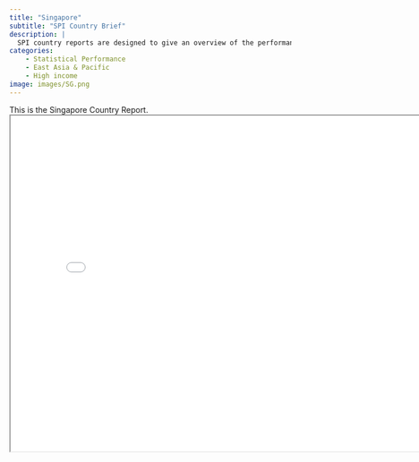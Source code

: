 ```yaml
---
title: "Singapore"
subtitle: "SPI Country Brief"
description: |
  SPI country reports are designed to give an overview of the performance of Singapore.
categories:
    - Statistical Performance
    - East Asia & Pacific
    - High income
image: images/SG.png
---
```


This is the Singapore Country Report.
<iframe src="charts/Singapore_chart.html" width="800" height="600"></iframe>

